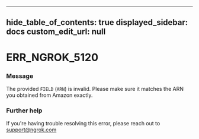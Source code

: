 
---
hide_table_of_contents: true
displayed_sidebar: docs
custom_edit_url: null
---


# ERR_NGROK_5120

### Message
The provided `FIELD` (`ARN`) is invalid. Please make sure it matches the ARN you obtained from Amazon exactly.

### Further help
If you're having trouble resolving this error, please reach out to [support@ngrok.com](mailto:support@ngrok.com?subject=Help%20with%20ERR_NGROK_5120)


<ErrorDetails error='err_ngrok_5120' />
